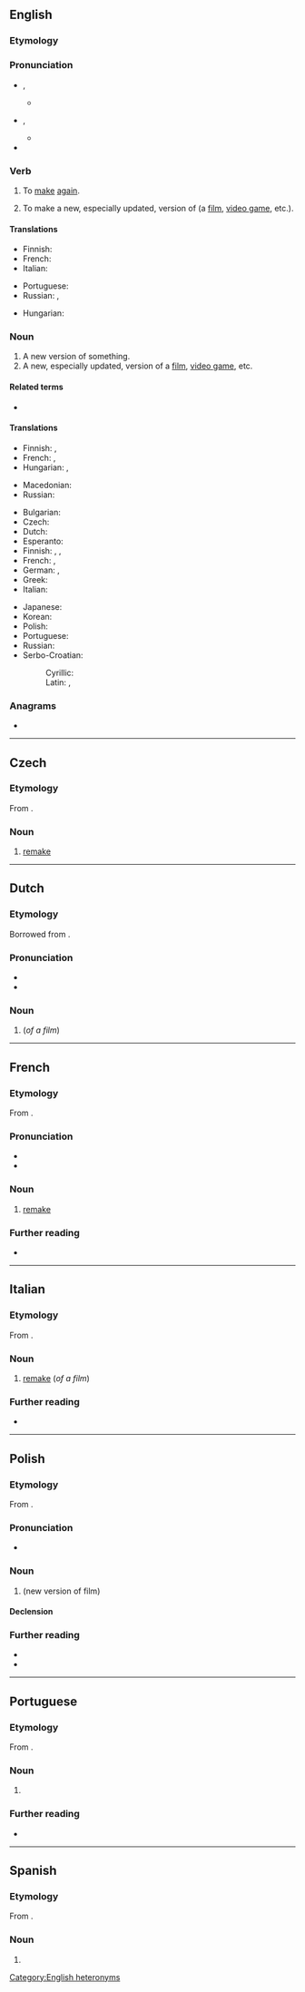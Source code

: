 {{also|Remake}}
==English==

===Etymology===
{{prefix|en|re|make}}

===Pronunciation===
* {{a|verb}} {{enPR|rēmāk'}}, {{IPA|en|/ɹiːˈmeɪk/}}
** {{audio|en|En-us-remake.ogg|Audio (US)}}
* {{a|noun}} {{enPR|rē'māk}}, {{IPA|en|/ˈɹiːmeɪk/}}
** {{audio|en|LL-Q1860 (eng)-Vealhurl-remake (noun).wav|Audio (UK)}}
* {{rhymes|en|eɪk}}

===Verb===
{{en-verb|remakes|remaking|remade}}

# {{lb|en|transitive}} To [[make]] [[again]].
# {{lb|en|transitive}} To make a new, especially updated, version of (a [[film]], [[video game]], etc.).

====Translations====
{{trans-top|to make again}}
* Finnish: {{t|fi|[[tehdä]] [[uudelleen]]}}
* French: {{t+|fr|refaire}}
* Italian: {{t+|it|rifare}}
{{trans-mid}}
* Portuguese: {{t+|pt|refazer}}
* Russian: {{t|ru|де́лать за́ново}}, {{qualifier|again and differently}} {{t+|ru|переде́лывать}}
{{trans-bottom}}

{{trans-top|to make an enhanced remake of}}
* Hungarian: {{t|hu|[[új]] [[verzió]]ban [[elkészít]]}}
{{trans-mid}}
{{trans-bottom}}

===Noun===
{{en-noun}}
{{wikipedia}}

# A new version of something.
# A new, especially updated, version of a [[film]], [[video game]], etc.<!--this is a distinct sense from the previous, with distinct translations-->

====Related terms====
* {{l|en|cover version}}

====Translations====
{{trans-top|new version of something}}
* Finnish: {{t|fi|[[uusi]] [[versio]]}}, {{t|fi|uusintaversio}}
* French: {{t+|fr|copie|f}}, {{t+|fr|remake|m}}
* Hungarian: {{t|hu|[[új]] [[verzió]]}}, {{t+|hu|feldolgozás}}
{{trans-mid}}
* Macedonian: {{t|mk|преработка|f}}
* Russian: {{t+|ru|перерабо́тка|f}}
{{trans-bottom}}

{{trans-top|new version of film}}
* Bulgarian: {{t|bg|риме́йк|m}}
* Czech: {{t+|cs|remake|m}}
* Dutch: {{t+|nl|remake}}
* Esperanto: {{t|eo|refilmado}}
* Finnish: {{t|fi|uusintaversio}}, {{t|fi|[[uusi]] [[versio]]}}, {{t+|fi|uudelleenfilmatisointi}}
* French: {{t+|fr|remake|m}}, {{t+|fr|reprise|f}}
* German: {{t+|de|Remake|n}}, {{t|de|Neuverfilmung|f}}
* Greek: {{t+|el|ριμέικ|n}}
* Italian: {{t+|it|remake|m}}
{{trans-mid}}
* Japanese: {{t|ja|リメイク|tr=rimeiku|sc=Jpan}}
* Korean: {{t|ko|리메이크}}
* Polish: {{t+|pl|remake|m}}
* Portuguese: {{t|pt|remake|m}}
* Russian: {{t|ru|риме́йк|m|tr=rimɛ́jk}}
* Serbo-Croatian:
*: Cyrillic: {{t|sh|римејк|m|sc=Cyrl}}
*: Latin: {{t+|sh|rimejk|m}}, {{t+|sh|remake|m}}
{{trans-bottom}}

===Anagrams===
* {{anagrams|en|a=aeekmr|Kareem|Markee|markee}}

[[Category:English heteronyms]]

----

==Czech==

===Etymology===
From {{bor|cs|en|remake}}.

===Noun===
{{cs-noun|g=m}}

# [[#English|remake]] {{gloss|of a film}}

----

==Dutch==
{{wikipedia|lang=nl}}

===Etymology===
Borrowed from {{bor|nl|en|remake}}.

===Pronunciation===
* {{audio|nl|Nl-remake.ogg|Audio}}
* {{hyphenation|nl|re|make}}

===Noun===
{{nl-noun|m|-s|remakeje}}

# {{l|en|remake}} (''of a film'')

----

==French==

===Etymology===
From {{bor|fr|en|remake}}.

===Pronunciation===
* {{fr-IPA|rimaik}}
* {{audio|fr|LL-Q150 (fra)-WikiLucas00-remake.wav|Audio}}

===Noun===
{{fr-noun|m}}

# {{lb|fr|film}} [[#English|remake]]

===Further reading===
* {{R:TLFi}}

----

==Italian==

===Etymology===
From {{bor|it|en|remake}}.

===Noun===
{{head|it|noun|g=m}}

# [[#English|remake]] (''of a film'')

===Further reading===
* {{R:it:Treccani}}

----

==Polish==
{{wp|lang=pl}}

===Etymology===
From {{bor|pl|en|remake}}.

===Pronunciation===
* {{pl-IPA|/rimejk/}}

===Noun===
{{pl-noun|m-in}}

# {{lb|pl|film}} {{l|en|remake}} (new version of film)

====Declension====
{{pl-decl-noun
|remake|remaki
|remake'u|remake'ów
|remake'owi|remake'om
|remake|remaki
|remakiem|remake'ami
|remake'u|remake'ach
|remake'u|remaki
}}

===Further reading===
* {{R:pl:WSJP}}
* {{R:PWN}}

----

==Portuguese==

===Etymology===
From {{bor|pt|en|remake}}.

===Noun===
{{pt-noun|m}}

# {{l|en|remake}} {{gloss|new version of a production, such as a film or a videogame}}

===Further reading===
* {{R:Priberam}}

----

==Spanish==

===Etymology===
From {{bor|es|en|remake}}.

===Noun===
{{es-noun|m}}

# {{l|en|remake}}